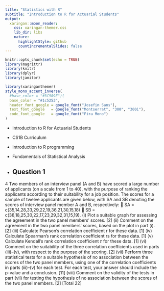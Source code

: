 ```yaml
---
title: "Statistics with R"
subtitle: "Introduction to R for Actuarial Students"
output:
  xaringan::moon_reader:
    css: xaringan-themer.css
    lib_dir: libs
    nature:
      highlightStyle: github
      countIncrementalSlides: false
---
```



```r
knitr::opts_chunk$set(echo = TRUE)
library(magrittr)
library(knitr)
library(dplyr)
library(janitor)


```

```r
library(xaringanthemer)
style_mono_accent_inverse(
  #base_color = "#3C989E")(
  base_color = "#1c5253",
  header_font_google = google_font("Josefin Sans"),
  text_font_google   = google_font("Montserrat", "300", "300i"),
  code_font_google   = google_font("Fira Mono")
)
```


* Introduction to R for Actuarial Students

* CS1B Curriculum

* Introduction to R programming
* Fundamentals of Statistical Analysis

* Question 1
---



4 Two members of an interview panel (A and B) have scored a large number of
applicants (on a scale from 1 to 40), with the purpose of ranking the applicants
according to their suitability for a job position. The scores for a sample of twelve
applicants are given below, with SA and SB denoting the scores of interview panel
member A and B, respectively:
 SA = c(35,14,28,33,29,22,19,36,21,30,15,18)
 SB = c(38,18,25,30,22,17,23,29,32,31,15,19).
(i) Plot a suitable graph for assessing the agreement in the two panel members’
scores. [2]
(ii) Comment on the agreement in the two panel members’ scores, based on the
plot in part (i). [2]
(iii) Calculate Pearson’s correlation coefficient r for these data. [1]
(iv) Calculate Spearman’s rank correlation coefficient rs for these data. [1]
(v) Calculate Kendall’s rank correlation coefficient 𝜏 for these data. [1]
(vi) Comment on the suitability of the three correlation coefficients used in parts
(iii)–(v), with respect to the purpose of the scoring. [2]
(vii) Perform three statistical tests for a suitable hypothesis of no association
between the scores of the two panel members, using one of the correlation
coefficients in parts (iii)–(v) for each test.
For each test, your answer should include the p-value and a conclusion. [11]
(viii) Comment on the validity of the tests in part (vii) for testing the hypothesis of
no association between the scores of the two panel members. [2]
[Total 22]
